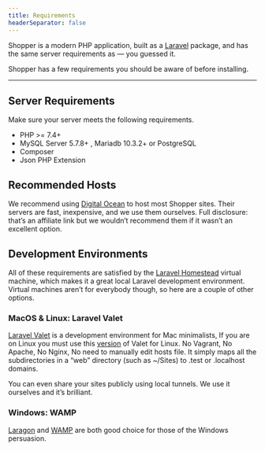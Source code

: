 ```yaml
---
title: Requirements
headerSeparator: false
---
```


Shopper is a modern PHP application, built as a [Laravel](https://laravel.com) package, and has the same server requirements as — you guessed it.

Shopper has a few requirements you should be aware of before installing.

---

## Server Requirements

Make sure your server meets the following requirements.

* PHP >= 7.4+
* MySQL Server 5.7.8+ , Mariadb 10.3.2+ or PostgreSQL
* Composer
* Json PHP Extension

## Recommended Hosts

We recommend using [Digital Ocean](https://digitalocean.com) to host most Shopper sites. Their servers are fast, inexpensive, and we use them ourselves. Full disclosure: that’s an affiliate link but we wouldn’t recommend them if it wasn’t an excellent option.


## Development Environments

All of these requirements are satisfied by the [Laravel Homestead](https://laravel.com/docs/homestead) virtual machine, which makes it a great local Laravel development environment. Virtual machines aren’t for everybody though, so here are a couple of other options.


### MacOS & Linux: Laravel Valet

[Laravel Valet](https://laravel.com/docs/valet) is a development environment for Mac minimalists, If you are on Linux you must use this [version](https://cpriego.github.io/valet-linux/) of Valet for Linux. No Vagrant, No Apache, No Nginx, No need to manually edit hosts file. It simply maps all the subdirectories in a “web” directory (such as ~/Sites) to .test or .localhost domains.

You can even share your sites publicly using local tunnels. We use it ourselves and it’s brilliant.


### Windows: WAMP

[Laragon](https://laragon.org) and [WAMP](http://www.wampserver.com) are both good choice for those of the Windows persuasion.

